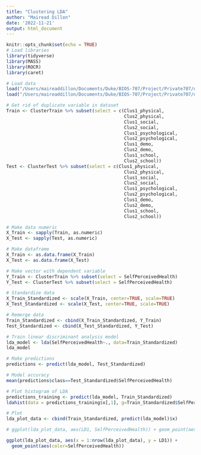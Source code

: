 ```yaml
---
title: "Clustering LDA"
author: "Mairead Dillon"
date: '2022-11-21'
output: html_document
---
```


```r
knitr::opts_chunk$set(echo = TRUE)
# Load libraries
library(tidyverse)
library(MASS)
library(ROCR)
library(caret)

# Load data
load("/Users/maireaddillon/Documents/Duke/BIOS-707/Project/Private707/data/Cluster Data/ClusterTrain.RData")
load("/Users/maireaddillon/Documents/Duke/BIOS-707/Project/Private707/data/Cluster Data/ClusterTest.RData")
```
   
```r
# Get rid of duplicate variable in dataset
Train <- ClusterTrain %>% subset(select = c(Clus1_physical,
                                            Clus2_physical,
                                            Clus1_social,
                                            Clus2_social,
                                            Clus1_psychological,
                                            Clus2_psychological,
                                            Clus1_demo,
                                            Clus2_demo,
                                            Clus1_school,
                                            Clus2_school))
Test <- ClusterTest %>% subset(select = c(Clus1_physical,
                                            Clus2_physical,
                                            Clus1_social,
                                            Clus2_social,
                                            Clus1_psychological,
                                            Clus2_psychological,
                                            Clus1_demo,
                                            Clus2_demo,
                                            Clus1_school,
                                            Clus2_school))

# Make data numeric
X_Train <- sapply(Train, as.numeric)
X_Test <- sapply(Test, as.numeric)

# Make dataframe
X_Train <- as.data.frame(X_Train)
X_Test <- as.data.frame(X_Test)

# Make vector with dependent variable
Y_Train <- ClusterTrain %>% subset(select = SelfPerceivedHealth)
Y_Test <- ClusterTest %>% subset(select = SelfPerceivedHealth)

# Standardize data
X_Train_Standardized <- scale(X_Train, center=TRUE, scale=TRUE)
X_Test_Standardized <- scale(X_Test, center=TRUE, scale=TRUE)

# Remerge data
Train_Standardized <- cbind(X_Train_Standardized, Y_Train)
Test_Standardized <- cbind(X_Test_Standardized, Y_Test)
```
     
```r
# Train linear discriminant analysis model
lda_model <- lda(SelfPerceivedHealth~., data=Train_Standardized)
lda_model

# Make predictions
predictions <- predict(lda_model, Test_Standardized)

# Model accuracy
mean(predictions$class==Test_Standardized$SelfPerceivedHealth)

# Plot histogram of LDA
predictions_training <- predict(lda_model, Train_Standardized)
ldahist(data = predictions_training$x[,1], g=Train_Standardized$SelfPerceivedHealth)

# Plot
lda_plot_data <- cbind(Train_Standardized, predict(lda_model)$x)

# ggplot(lda_plot_data, aes(LD1, SelfPerceivedHealth)) + geom_point(aes(color = SelfPerceivedHealth))

ggplot(lda_plot_data, aes(x = 1:nrow(lda_plot_data), y = LD1)) +
  geom_point(aes(color=SelfPerceivedHealth))
```


